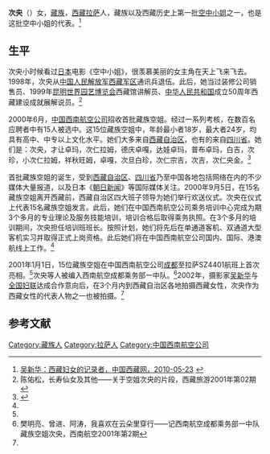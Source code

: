 '''次央'''（{{bd|？|||}}）女，[[藏族|藏族]]，[[西藏|西藏]][[拉萨|拉萨]]人，藏族以及西藏历史上第一批[[空中小姐|空中小姐]]之一，也是这批空中小姐的代表。<ref name=wu>[http://www.tibet.cn/2009jrb/gdfw/201005/t20100519_580849.htm 吴新华：西藏妇女的记录者，中国西藏网，2010-05-23] {{webarchive|url=https://web.archive.org/web/20150417141939/http://www.tibet.cn/2009jrb/gdfw/201005/t20100519_580849.htm |date=2015-04-17 }}</ref>

==生平==
次央小时候看过[[日本|日本]]电影《空中小姐》，很羡慕美丽的女主角在天上飞来飞去。1998年，次央从[[中国人民解放军|中国人民解放军]][[西藏军区|西藏军区]]通讯兵退伍。此后，她当过装修公司销售员、1999年[[昆明世界园艺博览会|昆明世界园艺博览会]]西藏馆讲解员、[[中华人民共和国|中华人民共和国]]成立50周年西藏建设成就展解说员。<ref name=chen>陈佑松，长寿仙女及其他——关于空姐次央的片段，西藏旅游2001年第02期</ref>

2000年6月，[[中国西南航空公司|中国西南航空公司]]招收首批藏族空姐。经过一系列考核，在数百名应聘者中有15人被选中。这15位藏族空姐中，年龄最小者18岁，最大者24岁，均具有高中、中专以上文化水平。她们大多来自[[西藏自治区|西藏自治区]]，也有的来自[[四川省|四川省]]。她们是：次央，才让卓玛，次仁拉姆，德庆卓嘎，达娃卓玛，普布卓玛，白吉，次珍，小次仁拉姆，祥秋旺姆，卓嘎，次旦白珍，次仁宗吉，次吉，次仁央金。<ref name=rmw>{{Cite web |url=http://www.people.com.cn/GB/paper39/1959/314951.html |title=藏族空姐飞上蓝天，人民网，2000-11-16 |access-date=2015-04-17 |archive-date=2015-09-24 |archive-url=https://web.archive.org/web/20150924125557/http://www.people.com.cn/GB/paper39/1959/314951.html |dead-url=no }}</ref>

首批藏族空姐的诞生，受到[[西藏自治区|西藏自治区]]、[[四川省|四川省]]乃至中国各地包括网络在内的不少媒体大量报道，以及日本《[[朝日新闻|朝日新闻]]》等国际媒体关注。2000年9月5日，在15名藏族空姐离开西藏前，西藏自治区四大班子领导为她们举行欢送仪式。次央在仪式上代表15名藏族空姐发言。此后，她们在中国西南航空公司乘务培训中心完成为期3个多月的专业理论及服务技能培训，培训合格后取得乘务执照。在3个多月的培训期间，次央担任培训班班长。按照计划，她们将先后在单通道客机、双通道大型客机实习并取得正式上岗资格。此后她们将在中国西南航空公司国内、国际、港澳航线上工作。<ref name=rmw/>

2001年1月1日，15位藏族空姐在中国西南航空公司[[成都|成都]]至拉萨SZ4401航班上首次亮相。<ref name=chen/>次央等人被编入西南航空成都乘务部一中队。<ref>樊明亮、曾进、阿涛，我喜欢在云朵里穿行——记西南航空成都乘务部一中队藏族空姐次央，西南航空2001年第2期</ref>2002年，摄影家[[吴新华_(摄影家)|吴新华]]与[[全国妇联|全国妇联]]达成合作意向后，在3个月内到西藏自治区各地拍摄西藏女性，次央作为西藏女性的代表人物之一也被拍摄。<ref name=wu/>

==参考文献==
{{reflist}}

[[Category:藏族人|Category:藏族人]]
[[Category:拉萨人|Category:拉萨人]]
[[Category:中国西南航空公司|Category:中国西南航空公司]]